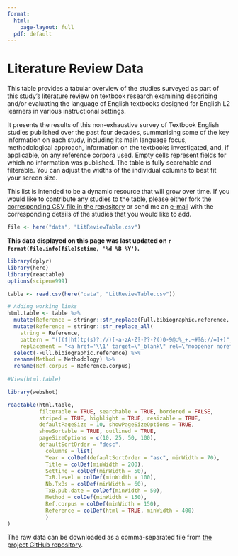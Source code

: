 ```yaml
---
format: 
  html:
    page-layout: full
  pdf: default
---
```


# Literature Review Data

This table provides a tabular overview of the studies surveyed as part of this study's literature review on textbook research examining describing and/or evaluating the language of English textbooks designed for English L2 learners in various instructional settings.

It presents the results of this non-exhaustive survey of Textbook English studies published over the past four decades, summarising some of the key information on each study, including its main language focus, methodological approach, information on the textbooks investigated, and, if applicable, on any reference corpora used. Empty cells represent fields for which no information was published. The table is fully searchable and filterable. You can adjust the widths of the individual columns to best fit your screen size.

This list is intended to be a dynamic resource that will grow over time. If you would like to contribute any studies to the table, please either fork [the corresponding CSV file in the repository](https://github.com/elenlefoll/TextbookEnglish/blob/main/LitReviewTable.csv) or send me an [e-mail](mailto:elefoll@uni-koeln.de?subject=%5BLitReviewTable%5D%20Suggestions) with the corresponding details of the studies that you would like to add.

```r

file <- here("data", "LitReviewTable.csv")

```

**This data displayed on this page was last updated on `r format(file.info(file)$ctime, '%d %B %Y')`.**

```r
library(dplyr)
library(here)
library(reactable) 
options(scipen=999)
```

```r

table <- read.csv(here("data", "LitReviewTable.csv"))

```

```r

# Adding working links
html.table <- table %>% 
  mutate(Reference = stringr::str_replace(Full.bibiographic.reference, "doi:|DOI:", "https://doi.org/")) %>% 
  mutate(Reference = stringr::str_replace_all(
    string = Reference, 
    pattern = "(((f|ht)tp(s)?://)[-a-zA-Z?-??-?()0-9@:%_+.~#?&;//=]+)",
    replacement = "<a href='\\1' target=\"_blank\" rel=\"noopener noreferrer\" > \\1</a>")) %>% 
  select(-Full.bibiographic.reference) %>% 
  rename(Method = Methodology) %>% 
  rename(Ref.corpus = Reference.corpus)
  
#View(html.table)

```

```r

library(webshot)

reactable(html.table, 
          filterable = TRUE, searchable = TRUE, bordered = FALSE, 
          striped = TRUE, highlight = TRUE, resizable = TRUE,
          defaultPageSize = 10, showPageSizeOptions = TRUE, 
          showSortable = TRUE, outlined = TRUE,
          pageSizeOptions = c(10, 25, 50, 100), 
          defaultSortOrder = "desc",
            columns = list(
            Year = colDef(defaultSortOrder = "asc", minWidth = 70),
            Title = colDef(minWidth = 200),
            Setting = colDef(minWidth = 50),
            TxB.level = colDef(minWidth = 100),
            Nb.TxBs = colDef(minWidth = 60),
            TxB.pub.date = colDef(minWidth = 50), 
            Method = colDef(minWidth = 150),
            Ref.corpus = colDef(minWidth = 150),
            Reference = colDef(html = TRUE, minWidth = 400)
            )
) 

```

The raw data can be downloaded as a comma-separated file from [the project GitHub repository](https://github.com/elenlefoll/TextbookMDA).
